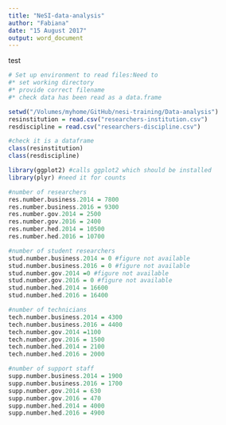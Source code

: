 ```yaml
---
title: "NeSI-data-analysis"
author: "Fabiana"
date: "15 August 2017"
output: word_document
---
```


test

```r

# Set up environment to read files:Need to 
#* set working directory
#* provide correct filename
#* check data has been read as a data.frame

setwd("/Volumes/myhome/GitHub/nesi-training/Data-analysis")
resinstitution = read.csv("researchers-institution.csv") 
resdiscipline = read.csv("researchers-discipline.csv")

#check it is a dataframe
class(resinstitution)
class(resdiscipline)

library(ggplot2) #calls ggplot2 which should be installed
library(plyr) #need it for counts
```



```r

#number of researchers
res.number.business.2014 = 7800
res.number.business.2016 = 9300
res.number.gov.2014 = 2500
res.number.gov.2016 = 2400
res.number.hed.2014 = 10500
res.number.hed.2016 = 10700

#number of student researchers
stud.number.business.2014 = 0 #figure not available
stud.number.business.2016 = 0 #figure not available
stud.number.gov.2014 =0 #figure not available
stud.number.gov.2016 = 0 #figure not available
stud.number.hed.2014 = 16600
stud.number.hed.2016 = 16400

#number of technicians
tech.number.business.2014 = 4300
tech.number.business.2016 = 4400
tech.number.gov.2014 =1100
tech.number.gov.2016 = 1500
tech.number.hed.2014 = 2100
tech.number.hed.2016 = 2000

#number of support staff
supp.number.business.2014 = 1900
supp.number.business.2016 = 1700
supp.number.gov.2014 = 630
supp.number.gov.2016 = 470
supp.number.hed.2014 = 4000
supp.number.hed.2016 = 4900



```


